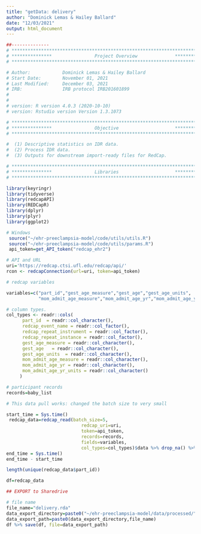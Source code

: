 ```yaml
---
title: "getData: delivery"
author: "Dominick Lemas & Hailey Ballard"
date: "12/03/2021"
output: html_document
---
```


```r
##-------------- 
# **************************************************************************** #
# ***************                Project Overview              *************** #
# **************************************************************************** #

# Author:            Dominick Lemas & Hailey Ballard 
# Start Date:        November 01, 2021 
# Last Modified:     December 03, 2021 
# IRB:               IRB protocol IRB201601899  
#                    
#
# version: R version 4.0.3 (2020-10-10)
# version: Rstudio version Version 1.3.1073 

# **************************************************************************** #
# ***************                Objective                     *************** #
# **************************************************************************** #

#  (1) Descriptive statistics on IDR data. 
#  (2) Process IDR data. 
#  (3) Outputs for downstream import-ready files for RedCap. 


```

```r

# **************************************************************************** #
# ***************                Libraries                     *************** #
# **************************************************************************** #

library(keyringr)
library(tidyverse)
library(redcapAPI)
library(REDCapR)
library(dplyr)
library(plyr)
library(ggplot2)

```

```r
# Windows
 source("~/ehr-preeclampsia-model/code/utils/utils.R")
 source("~/ehr-preeclampsia-model/code/utils/params.R")
 api_token=get_API_token("redcap_ehr2")

# API and URL
uri='https://redcap.ctsi.ufl.edu/redcap/api/'
rcon <- redcapConnection(url=uri, token=api_token)

```

```r

# redcap variables

variables=c("part_id","gest_age_measure","gest_age","gest_age_units",
            "mom_admit_age_measure","mom_admit_age_yr","mom_admit_age_yr_units")

# column types.
col_types <- readr::cols(
      part_id  = readr::col_character(),
      redcap_event_name = readr::col_factor(),
      redcap_repeat_instrument = readr::col_factor(),
      redcap_repeat_instance = readr::col_factor(),
      gest_age_measure = readr::col_character(),
      gest_age	 = readr::col_character(),
      gest_age_units  = readr::col_character(),
      mom_admit_age_measure = readr::col_character(),
      mom_admit_age_yr = readr::col_character(),
      mom_admit_age_yr_units = readr::col_character()
     )

# participant records
records=baby_list

```

```r
# This data pull works: changed the batch size to very small

start_time = Sys.time()
 redcap_data=redcap_read(batch_size=5, 
                            redcap_uri=uri, 
                            token=api_token,
                            records=records,
                            fields=variables,
                            col_types=col_types)$data %>% drop_na() %>% as_tibble()
end_time = Sys.time()
end_time - start_time

length(unique(redcap_data$part_id))

df=redcap_data 

```

```r
## EXPORT to Sharedrive

# file name
file_name="delivery.rda"
data_export_directory=paste0("~/ehr-preeclampsia-model/data/processed/") 
data_export_path=paste0(data_export_directory,file_name)
df %>% save(df, file=data_export_path)

```